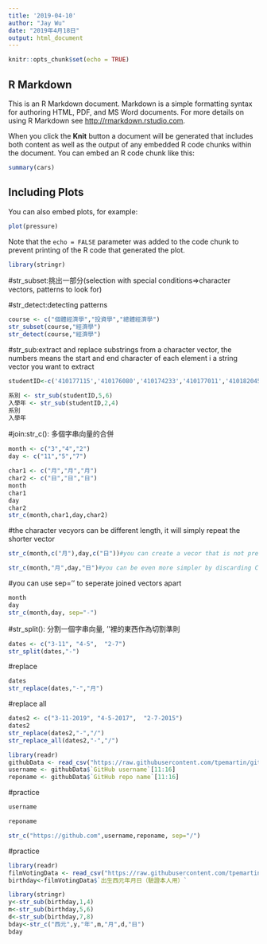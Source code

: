 ```yaml
---
title: '2019-04-10'
author: "Jay Wu"
date: "2019年4月18日"
output: html_document
---
```


```r
knitr::opts_chunk$set(echo = TRUE)
```

## R Markdown

This is an R Markdown document. Markdown is a simple formatting syntax for authoring HTML, PDF, and MS Word documents. For more details on using R Markdown see <http://rmarkdown.rstudio.com>.

When you click the **Knit** button a document will be generated that includes both content as well as the output of any embedded R code chunks within the document. You can embed an R code chunk like this:

```r
summary(cars)
```

## Including Plots

You can also embed plots, for example:

```r
plot(pressure)
```

Note that the `echo = FALSE` parameter was added to the code chunk to prevent printing of the R code that generated the plot.

```r
library(stringr)

```










#str_subset:挑出一部分(selection with special conditions=>character vectors, patterns to look for)

#str_detect:detecting patterns
```r
course <- c("個體經濟學","投資學","總體經濟學")
str_subset(course,"經濟學")
str_detect(course,"經濟學")
```
#str_sub:extract and replace substrings from a character vector, the numbers means the start and end character of each element i a string vector you want to extract
```r
studentID<-c('410177115','410176080','410174233','410177011','410182045','410176014')

系別 <- str_sub(studentID,5,6)
入學年 <- str_sub(studentID,2,4)
系別
入學年
```

#join:str_c(): 多個字串向量的合併
```r
month <- c("3","4","2")
day <- c("11","5","7")

char1 <- c("月","月","月")
char2 <- c("日","日","日")
month
char1
day 
char2
str_c(month,char1,day,char2)
```
#the character vecyors can be different length, it will simply repeat the shorter vector
```r
str_c(month,c("月"),day,c("日"))#you can create a vecor that is not pre-estabalished in str_c

str_c(month,"月",day,"日")#you can be even more simpler by discarding C()
```
#you can use sep='' to seperate joined vectors apart
```r
month
day
str_c(month,day, sep="-")
```

#str_split(): 分割一個字串向量, ''裡的東西作為切割準則
```r
dates <- c("3-11", "4-5",  "2-7")
str_split(dates,"-")
```

#replace
```r
dates
str_replace(dates,"-","月")
```


#replace all
```r
dates2 <- c("3-11-2019", "4-5-2017",  "2-7-2015")
dates2
str_replace(dates2,"-","/")
str_replace_all(dates2,"-","/")
```

```r
library(readr)
githubData <- read_csv("https://raw.githubusercontent.com/tpemartin/github-data/master/githubData.csv")
username <- githubData$`GitHub username`[11:16]
reponame <- githubData$`GitHub repo name`[11:16]
```


#practice
```r
username


```

```r
reponame
```
```r
str_c("https://github.com",username,reponame, sep="/")
```

#practice
```r
library(readr)
filmVotingData <- read_csv("https://raw.githubusercontent.com/tpemartin/github-data/master/%E7%AC%AC%E4%B8%89%E5%B1%86%E7%B6%93%E6%BF%9F%E6%92%AD%E5%AE%A2%E7%AB%B6%E8%B3%BD%E5%8F%83%E8%B3%BD%E4%BD%9C%E5%93%81%E6%8A%95%E7%A5%A8%E7%B5%90%E6%9E%9C%E6%A8%A3%E6%9C%AC%20-%20Sheet1.csv")
birthday<-filmVotingData$`出生西元年月日（驗證本人用）`
```



```r
library(stringr)
y<-str_sub(birthday,1,4)
m<-str_sub(birthday,5,6)
d<-str_sub(birthday,7,8)
bday<-str_c("西元",y,"年",m,"月",d,"日")
bday
```


























